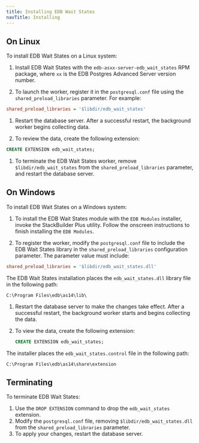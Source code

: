 ```yaml
---
title: Installing EDB Wait States
navTitle: Installing
---
```


## On Linux 

To install EDB Wait States on a Linux system:

1.  Install EDB Wait States with the `edb-asxx-server-edb_wait_states` RPM package, where `xx` is the EDB Postgres Advanced Server version number.

1. To launch the worker, register it in the `postgresql.conf` file using the `shared_preload_libraries` parameter. For example:

  ```ini
  shared_preload_libraries = '$libdir/edb_wait_states'
  ```

1.  Restart the database server. After a successful restart, the background worker begins collecting data.

1. To review the data, create the following extension:

  ```sql
  CREATE EXTENSION edb_wait_states;
  ```

1. To terminate the EDB Wait States worker, remove `$libdir/edb_wait_states` from the `shared_preload_libraries` parameter, and restart the database server.

## On Windows

To install EDB Wait States on a Windows system:

1.  To install the EDB Wait States module with the `EDB Modules` installer, invoke the StackBuilder Plus utility. Follow the onscreen instructions to finish installing the `EDB Modules`.

1. To register the worker, modify the `postgresql.conf` file to include the EDB Wait States library in the `shared_preload_libraries` configuration parameter. The parameter value must include:

  ```ini
  shared_preload_libraries = '$libdir/edb_wait_states.dll'
  ```

  The EDB Wait States installation places the `edb_wait_states.dll` library file in the following path:

  ```text
  C:\Program Files\edb\as14\lib\
  ```

1. Restart the database server to make the changes take effect. After a successful restart, the background worker starts and begins collecting the data.

1. To view the data, create the following extension:

   ```sql
   CREATE EXTENSION edb_wait_states;
   ```

The installer places the `edb_wait_states.control` file in the following path:

```text
C:\Program Files\edb\as14\share\extension
```

## Terminating

To terminate EDB Wait States:

1.  Use the `DROP EXTENSION` command to drop the `edb_wait_states` extension. 
1.  Modify the `postgresql.conf` file, removing `$libdir/edb_wait_states.dll` from the `shared_preload_libraries` parameter. 
1.  To apply your changes, restart the database server.